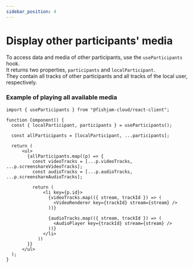 ```yaml
---
sidebar_position: 4
---
```


# Display other participants' media

To access data and media of other participants, use the `useParticipants` hook.  
It returns two properties, `participants` and `localParticipant`.  
They contain all tracks of other participants and all tracks of the local user, respectively.

### Example of playing all available media

```tsx
import { useParticipants } from "@fishjam-cloud/react-client";

function Component() {
  const { localParticipant, participants } = useParticipants();

  const allParticipants = [localParticipant, ...participants];

  return (
      <ul>
        {allParticipants.map((p) => {
          const videoTracks = [...p.videoTracks, ...p.screenshareVideoTracks];
          const audioTracks = [...p.audioTracks, ...p.screenshareAudioTracks];

          return (
              <li key={p.id}>
                {videoTracks.map(({ stream, trackId }) => (
                  <VideoRenderer key={trackId} stream={stream} />
                ))}

                {audioTracks.map(({ stream, trackId }) => (
                  <AudioPlayer key={trackId} stream={stream} />
                ))}
              </li>
            ))
        }}
      </ul>
  );
}
```
